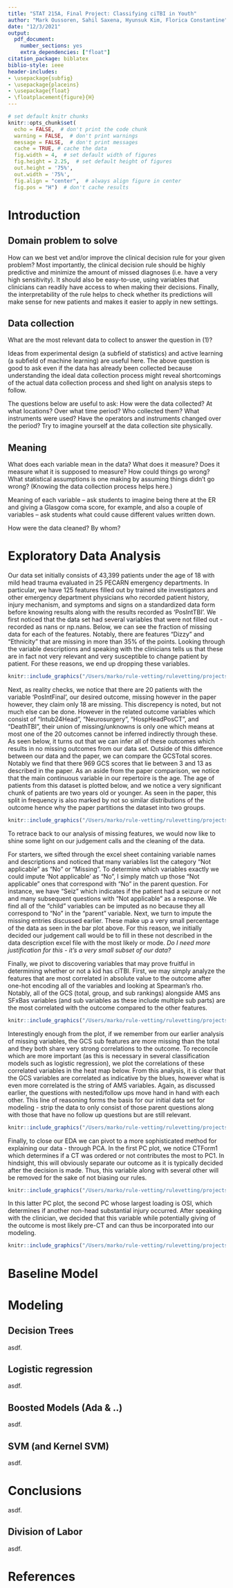 ```yaml
---
title: "STAT 215A, Final Project: Classifying ciTBI in Youth"
author: "Mark Oussoren, Sahil Saxena, Hyunsuk Kim, Florica Constantine"
date: "12/3/2021"
output:
  pdf_document:
    number_sections: yes
    extra_dependencies: ["float"]
citation_package: biblatex
biblio-style: ieee
header-includes:
- \usepackage{subfig}
- \usepackage{placeins}
- \usepackage{float}
- \floatplacement{figure}{H}
---
```

```r
# set default knitr chunks
knitr::opts_chunk$set(
  echo = FALSE,  # don't print the code chunk
  warning = FALSE,  # don't print warnings
  message = FALSE,  # don't print messages
  cache = TRUE, # cache the data
  fig.width = 4,  # set default width of figures
  fig.height = 2.25,  # set default height of figures
  out.height = '75%',
  out.width = '75%', 
  fig.align = "center",  # always align figure in center
  fig.pos = "H")  # don't cache results
```

# Introduction

## Domain problem to solve

How can we best vet and/or improve the clinical decision rule for your given problem? Most importantly, the clinical decision rule should be highly predictive and minimize the amount of missed diagnoses (i.e. have a very high sensitivity). It should also be easy-to-use, using variables that clinicians can readily have access to when making their decisions. Finally, the interpretability of the rule helps to check whether its predictions will make sense for new patients and makes it easier to apply in new settings.

## Data collection

What are the most relevant data to collect to answer the question in (1)?

Ideas from experimental design (a subfield of statistics) and active learning (a subfield of machine learning) are useful here. The above question is good to ask even if the data has already been collected because understanding the ideal data collection process might reveal shortcomings of the actual data collection process and shed light on analysis steps to follow.

The questions below are useful to ask: How were the data collected? At what locations? Over what time period? Who collected them? What instruments were used? Have the operators and instruments changed over the period? Try to imagine yourself at the data collection site physically.

## Meaning

What does each variable mean in the data? What does it measure? Does it measure what it is supposed to measure? How could things go wrong? What statistical assumptions is one making by assuming things didn’t go wrong? (Knowing the data collection process helps here.)

Meaning of each variable -- ask students to imagine being there at the ER and giving a Glasgow coma score, for example, and also a couple of variables -- ask students what could cause different values written down.

How were the data cleaned? By whom?

# Exploratory Data Analysis

Our data set initially consists of 43,399 patients under the age of 18 with mild head trauma evaluated in 25 PECARN emergency departments. In particular, we have 125 features filled out by trained site investigators and other emergency department physicians who recorded patient history, injury mechanism, and symptoms and signs on a standardized data form before knowing results along with the results recorded as 'PosIntTBI'. We first noticed that the data set had several variables that were not filled out - recorded as nans or np.nans. Below, we can see the fraction of missing data for each of the features. Notably, there are features "Dizzy" and "Ethnicity" that are missing in more than 35% of the points. Looking through the variable descriptions and speaking with the clinicians tells us that these are in fact not very relevant and very susceptible to change patient by patient. For these reasons, we end up dropping these variables. 

```r
knitr::include_graphics("/Users/marko/rule-vetting/rulevetting/projects/tbi_pecarn/notebooks/figs/missingness.png")
```

Next, as reality checks, we notice that there are 20 patients with the variable 'PosIntFinal', our desired outcome, missing however in the paper however, they claim only 18 are missing. This discrepency is noted, but not much else can be done. However in the related outcome variables which consist of "Intub24Head", "Neurosurgery", "HospHeadPosCT", and "DeathTBI", their union of missing/unknowns is only one which means at most one of the 20 outcomes cannot be inferred indirectly through these. As seen below, it turns out that we can infer all of these outcomes which results in no missing outcomes from our data set. Outside of this difference between our data and the paper, we can compare the GCSTotal scores. Notably we find that there 969 GCS scores that lie between 3 and 13 as described in the paper. As an aside from the paper comparison, we notice that the main continuous variable in our repertoire is the age. The age of patients from this dataset is plotted below, and we notice a very significant chunk of patients are two years old or younger. As seen in the paper, this split in frequency is also marked by not so similar distributions of the outcome hence why the paper partitions the dataset into two groups.

```r
knitr::include_graphics("/Users/marko/rule-vetting/rulevetting/projects/tbi_pecarn/notebooks/figs/age_dist.png")
```

To retrace back to our analysis of missing features, we would now like to shine some light on our judgement calls and the cleaning of the data. 

For starters, we sifted through the excel sheet containing variable names and descriptions and noticed that many variables list the category "Not applicable" as "No" or "Missing". To determine which variables exactly we could impute 'Not applicable' as "No", I simply match up those "Not applicable" ones that correspond with "No" in the parent question. For instance, we have "Seiz" which indicates if the patient had a seizure or not and many subsequent questions with "Not applicable" as a response. We find all of the "child" variables can be imputed as no because they all correspond to "No" in the "parent" variable. 
Next, we turn to impute the missing entries discussed earlier. These make up a very small percentage of the data as seen in the bar plot above. For this reason, we initially decided our judgement call would be to fill in these not described in the data description excel file with the most likely or mode. *Do I need more justification for this - it's a very small subset of our data?*

Finally, we pivot to discovering variables that may prove fruitful in determining whether or not a kid has ciTBI. First, we may simply analyze the features that are most correlated in absolute value to the outcome after one-hot encoding all of the variables and looking at Spearman's rho. Notably, all of the GCS (total, group, and sub rankings) alongside AMS ans SFxBas variables (and sub variables as these include multiple sub parts) are the most correlated with the outcome compared to the other features. 

```r
knitr::include_graphics("/Users/marko/rule-vetting/rulevetting/projects/tbi_pecarn/notebooks/figs/correlation.png")
```

Interestingly enough from the plot, if we remember from our earlier analysis of missing variables, the GCS sub features are more missing than the total and they both share very strong correlations to the outcome. To reconcile which are more important (as this is necessary in several classification models such as logistic regression), we plot the correlations of these correlated variables in the heat map below. From this analysis, it is clear that the GCS variables are correlated as indicative by the blues, however what is even more correlated is the string of AMS variables. Again, as discussed earlier, the questions with nested/follow ups move hand in hand with each other. This line of reasoning forms the basis for our initial data set for modeling - strip the data to only consist of those parent questions along with those that have no follow up questions but are still relevant. 

```r
knitr::include_graphics("/Users/marko/rule-vetting/rulevetting/projects/tbi_pecarn/notebooks/figs/heatmap.png")
```

Finally, to close our EDA we can pivot to a more sophisticated method for explaining our data - through PCA. 
In the first PC plot, we notice CTForm1 which determines if a CT was ordered or not contributes the most to PC1. In hindsight, this will obviously separate our outcome as it is typically decided after the decision is made. Thus, this variable along with several other will be removed for the sake of not biasing our rules.  

```r
knitr::include_graphics("/Users/marko/rule-vetting/rulevetting/projects/tbi_pecarn/notebooks/figs/ctform_pc.png")
```

In this latter PC plot, the second PC whose largest loading is OSI, which determines if another non-head substantial injury occurred. After speaking with the clinician, we decided that this variable while potentially giving of the outcome is most likely pre-CT and can thus be incorporated into our modeling.

```r
knitr::include_graphics("/Users/marko/rule-vetting/rulevetting/projects/tbi_pecarn/notebooks/figs/osi_pc.png")
```

# Baseline Model

# Modeling

## Decision Trees
asdf.

## Logistic regression
asdf.

## Boosted Models (Ada & ..)
asdf.

## SVM (and Kernel SVM)
asdf.

# Conclusions
asdf.

## Division of Labor
asdf.

# References

